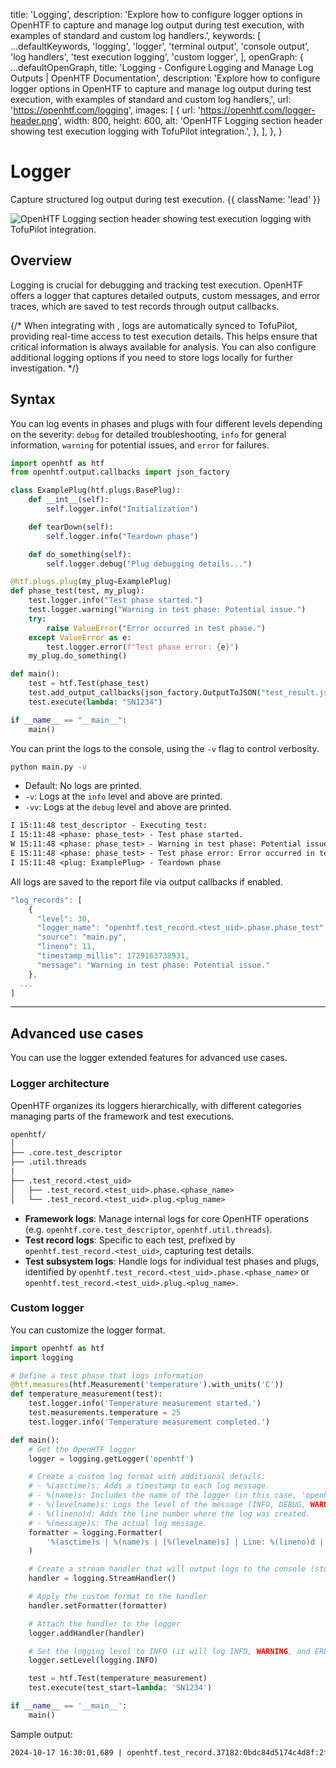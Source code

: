 
  title: 'Logging',
  description:
    'Explore how to configure logger options in OpenHTF to capture and manage log output during test execution, with examples of standard and custom log handlers.',
  keywords: [
    ...defaultKeywords,
    'logging',
    'logger',
    'terminal output',
    'console output',
    'log handlers',
    'test execution logging',
    'custom logger',
  ],
  openGraph: {
    ...defaultOpenGraph,
    title:
      'Logging - Configure Logging and Manage Log Outputs | OpenHTF Documentation',
    description:
      'Explore how to configure logger options in OpenHTF to capture and manage log output during test execution, with examples of standard and custom log handlers,',
    url: 'https://openhtf.com/logging',
    images: [
      {
        url: 'https://openhtf.com/logger-header.png',
        width: 800,
        height: 600,
        alt: 'OpenHTF Logging section header showing test execution logging with TofuPilot integration.',
      },
    ],
  },
}

# Logger

Capture structured log output during test execution. {{ className: 'lead' }}

<Image
  src="/logger-header.png"
  alt="OpenHTF Logging section header showing test execution logging with TofuPilot integration."
/>

## Overview

Logging is crucial for debugging and tracking test execution. OpenHTF offers a logger that captures detailed outputs, custom messages, and error traces, which are saved to test records through output callbacks.

{/* When integrating with <TofuPilotLink utmMedium="logger-overview" />, logs are automatically synced to TofuPilot, providing real-time access to test execution details. This helps ensure that critical information is always available for analysis. You can also configure additional logging options if you need to store logs locally for further investigation. */}

## Syntax

You can log events in phases and plugs with four different levels depending on the severity: `debug` for detailed troubleshooting, `info` for general information, `warning` for potential issues, and `error` for failures.

```python {{ title: 'main.py' }}
import openhtf as htf
from openhtf.output.callbacks import json_factory

class ExamplePlug(htf.plugs.BasePlug):
    def __int__(self):
        self.logger.info("Initialization")

    def tearDown(self):
        self.logger.info("Teardown phase")

    def do_something(self):
        self.logger.debug("Plug debugging details...")

@htf.plugs.plug(my_plug=ExamplePlug)
def phase_test(test, my_plug):
    test.logger.info("Test phase started.")
    test.logger.warning("Warning in test phase: Potential issue.")
    try:
        raise ValueError("Error occurred in test phase.")
    except ValueError as e:
        test.logger.error(f"Test phase error: {e}")
    my_plug.do_something()

def main():
    test = htf.Test(phase_test)
    test.add_output_callbacks(json_factory.OutputToJSON("test_result.json", indent=2))
    test.execute(lambda: "SN1234")

if __name__ == "__main__":
    main()

```

You can print the logs to the console, using the `-v` flag to control verbosity.

```sh
python main.py -v
```

- Default: No logs are printed.
- `-v`: Logs at the `info` level and above are printed.
- `-vv`: Logs at the `debug` level and above are printed.

```txt {{ title: 'Terminal' }}
I 15:11:48 test_descriptor - Executing test:
I 15:11:48 <phase: phase_test> - Test phase started.
W 15:11:48 <phase: phase_test> - Warning in test phase: Potential issue.
E 15:11:48 <phase: phase_test> - Test phase error: Error occurred in test phase.
I 15:11:48 <plug: ExamplePlug> - Teardown phase
```

All logs are saved to the report file via output callbacks if enabled.

```javascript {{ title: 'test_results.json' }}
"log_records": [
    {
      "level": 30,
      "logger_name": "openhtf.test_record.<test_uid>.phase.phase_test",
      "source": "main.py",
      "lineno": 11,
      "timestamp_millis": 1729163738931,
      "message": "Warning in test phase: Potential issue."
    },
  ...
]
```

---

## Advanced use cases

You can use the logger extended features for advanced use cases.

### Logger architecture

OpenHTF organizes its loggers hierarchically, with different categories managing parts of the framework and test executions.

```txt
openhtf/
│
├── .core.test_descriptor
├── .util.threads
|
├── .test_record.<test_uid>
│   ├── .test_record.<test_uid>.phase.<phase_name>
│   └── .test_record.<test_uid>.plug.<plug_name>
```

- **Framework logs**: Manage internal logs for core OpenHTF operations (e.g. `openhtf.core.test_descriptor`, `openhtf.util.threads`).
- **Test record logs**: Specific to each test, prefixed by `openhtf.test_record.<test_uid>`, capturing test details.
- **Test subsystem logs**: Handle logs for individual test phases and plugs, identified by `openhtf.test_record.<test_uid>.phase.<phase_name>` or `openhtf.test_record.<test_uid>.plug.<plug_name>`.

### Custom logger

You can customize the logger format.

```python {{ title: 'main.py' }}
import openhtf as htf
import logging

# Define a test phase that logs information
@htf.measures(htf.Measurement('temperature').with_units('C'))
def temperature_measurement(test):
    test.logger.info('Temperature measurement started.')
    test.measurements.temperature = 25
    test.logger.info('Temperature measurement completed.')

def main():
    # Get the OpenHTF logger
    logger = logging.getLogger('openhtf')

    # Create a custom log format with additional details:
    # - %(asctime)s: Adds a timestamp to each log message.
    # - %(name)s: Includes the name of the logger (in this case, 'openhtf').
    # - %(levelname)s: Logs the level of the message (INFO, DEBUG, WARNING, ERROR, etc.).
    # - %(lineno)d: Adds the line number where the log was created.
    # - %(message)s: The actual log message.
    formatter = logging.Formatter(
        '%(asctime)s | %(name)s | [%(levelname)s] | Line: %(lineno)d | %(message)s'
    )

    # Create a stream handler that will output logs to the console (stdout)
    handler = logging.StreamHandler()

    # Apply the custom format to the handler
    handler.setFormatter(formatter)

    # Attach the handler to the logger
    logger.addHandler(handler)

    # Set the logging level to INFO (it will log INFO, WARNING, and ERROR messages)
    logger.setLevel(logging.INFO)

    test = htf.Test(temperature_measurement)
    test.execute(test_start=lambda: 'SN1234')

if __name__ == '__main__':
    main()
```

Sample output:

```txt {{ title: 'Terminal' }}
2024-10-17 16:30:01,689 | openhtf.test_record.37182:0bdc84d5174c4d8f:2f76fe3a078146f2:1729175401689.phase_executor | [DEBUG] | Line: 307 | Executing phase trigger_phase
```
